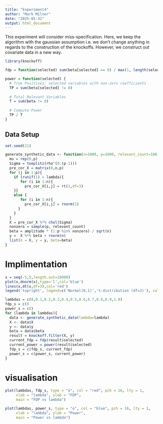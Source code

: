 ```yaml
---
title: "Experiment4"
author: "Mark Milner"
date: "2025-01-31"
output: html_document
---
```


This experiment will consider miss-specification. Here, we keep the algorithm with the gaussian assumption i.e. we don't change anything in regards to the construction of the knockoffs. However, we construct out covariate data in a new way.

```r
library(knockoff)
```

```r
fdp = function(selected) sum(beta[selected] == 0) / max(1, length(selected))
```

```r
power = function(selected) {
  # True Positives: selected variables with non-zero coefficients
  TP = sum(beta[selected] != 0)
  
  # Total Relevant Variables
  T = sum(beta != 0)
  
  # Compute Power
  TP / T
}
```

## Data Setup 

```r
set.seed(21)
```

```r
generate_synthetic_data <- function(n=1000, p=1000, relevant_count=100, amplitude=4.5, rho=0.25, lambda) {
  mu = rep(0,p)
  Sigma = toeplitz(rho^(0:(p-1)))
  pre_cor_X = matrix(0,n,p)
  for (j in 1:p){
    if (runif(1) < lambda){
       for (i in 1:n){
         pre_cor_X[i,j] = rt(1,df=3)
    }}
    else {
       for (i in 1:n){
         pre_cor_X[i,j] = rnorm(1)
      }
    }
  }
  X = pre_cor_X %*% chol(Sigma)
  nonzero = sample(p, relevant_count)
  beta = amplitude * (1:p %in% nonzero) / sqrt(n)
  y =  X %*% beta + rnorm(n)
  list(X = X, y = y, beta=beta)
}
```


# Implimentation 

```r
x = seq(-5,5,length.out=10000)
plot(x,dnorm(x),type='l',col='blue')
lines(x,dt(x,df=3),col='red')
legend('topright', legend=c('Normal(0,1)','t-distribution (df=3)'), col=c('blue','red'), lwd=2)
```


```r
lambdas = c(0,0.1,0.2,0.3,0.4,0.5,0.6,0.7,0.8,0.9,1.0)
fdp_s = c()
power_s = c()
for (lambda in lambdas){
  data <- generate_synthetic_data(lambda=lambda)
  X <- data$X
  y <- data$y
  beta = data$beta
  result = knockoff.filter(X, y)
  current_fdp = fdp(result$selected)
  current_power = power(result$selected)
  fdp_s = c(fdp_s, current_fdp)
  power_s = c(power_s, current_power)
}
```

# visualisation 

```r
plot(lambdas, fdp_s, type = "o", col = "red", pch = 16, lty = 1,
     xlab = "lambda", ylab = "FDP",
     main = "FDP vs lambda")

plot(lambdas, power_s, type = "o", col = "blue", pch = 16, lty = 1,
     xlab = "lambda", ylab = "Power",
     main = "Power vs lambda")
```











